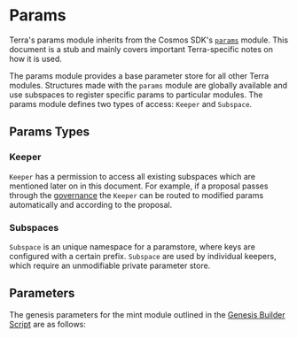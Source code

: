
# Params

<Admonition type="info" icon="ℹ️">

Terra's params module inherits from the Cosmos SDK's [`params`](https://docs.cosmos.network/main/modules/params/) module. This document is a stub and mainly covers important Terra-specific notes on how it is used.

</Admonition>

The params module provides a base parameter store for all other Terra modules. Structures made with the `params` module are globally available and use subspaces to register specific params to particular modules. The params module defines two types of access: `Keeper` and `Subspace`.

## Params Types

### Keeper

`Keeper` has a permission to access all existing subspaces which are mentioned later on in this document. For example, if a proposal passes through the [governance](./spec-governance.mdx) the `Keeper` can be routed to modified params automatically and according to the proposal.

### Subspaces

`Subspace` is an unique namespace for a paramstore, where keys are configured with a certain prefix. `Subspace` are used by individual keepers, which require an unmodifiable private parameter store.

## Parameters

The genesis parameters for the mint module outlined in the [Genesis Builder Script](https://github.com/terra-money/genesis-tools/blob/main/src/genesis_builder.py#L112) are as follows:
